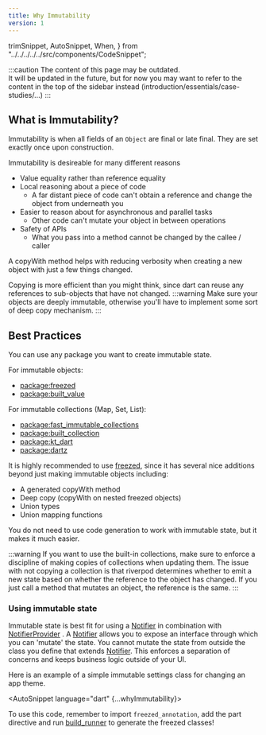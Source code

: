 ```yaml
---
title: Why Immutability
version: 1
---
```


  trimSnippet,
  AutoSnippet,
  When,
} from "../../../../../src/components/CodeSnippet";

:::caution
The content of this page may be outdated.  
It will be updated in the future, but for now you may want to refer to the content
in the top of the sidebar instead (introduction/essentials/case-studies/...)
:::

## What is Immutability?

Immutability is when all fields of an `Object` are final or late final.
They are set exactly once upon construction.

Immutability is desireable for many different reasons

- Value equality rather than reference equality
- Local reasoning about a piece of code
  - A far distant piece of code can't obtain a reference and change the object from underneath you
- Easier to reason about for asynchronous and parallel tasks
  - Other code can't mutate your object in between operations
- Safety of APIs
  - What you pass into a method cannot be changed by the callee / caller

A copyWith method helps with reducing verbosity when creating a new object with just a few things changed.

Copying is more efficient than you might think, since dart can reuse any references to sub-objects that have not changed.
:::warning
Make sure your objects are deeply immutable, otherwise you'll have to implement some sort of deep copy mechanism.
:::

## Best Practices

You can use any package you want to create immutable state.

For immutable objects:

- [package:freezed](https://pub.dev/packages/freezed)
- [package:built_value](https://pub.dev/packages/built_value)

For immutable collections (Map, Set, List):

- [package:fast_immutable_collections](https://pub.dev/packages/fast_immutable_collections)
- [package:built_collection](https://pub.dev/packages/built_collection)
- [package:kt_dart](https://pub.dev/packages/kt_dart)
- [package:dartz](https://pub.dev/packages/dartz)

It is highly recommended to use [freezed],
since it has several nice additions beyond just making immutable objects including:

- A generated copyWith method
- Deep copy (copyWith on nested freezed objects)
- Union types
- Union mapping functions

You do not need to use code generation to work with immutable state, but it makes it much easier.

:::warning
If you want to use the built-in collections, make sure to enforce a discipline of making copies of collections when updating them.
The issue with not copying a collection is that riverpod determines whether to emit a new state based on whether the reference to the object has changed.
If you just call a method that mutates an object, the reference is the same.
:::

### Using immutable state

Immutable state is best fit for using a [Notifier] <When codegen={false}> in combination with [NotifierProvider] </When>.
A [Notifier] allows you to expose an interface through which you can 'mutate' the state.
You cannot mutate the state from outside the class you define that extends [Notifier].
This enforces a separation of concerns and keeps business logic outside of your UI.

Here is an example of a simple immutable settings class for changing an app theme.

<AutoSnippet language="dart" {...whyImmutability}></AutoSnippet>

To use this code, remember to import `freezed_annotation`, add the part directive and run [build_runner] to generate the freezed classes!

[changenotifier]: https://api.flutter.dev/flutter/foundation/ChangeNotifier-class.html
[statenotifier]: https://pub.dev/documentation/riverpod/latest/riverpod/StateNotifier-class.html
[statenotifierprovider]: https://pub.dev/documentation/riverpod/latest/riverpod/StateNotifierProvider-class.html
[notifier]: https://pub.dev/documentation/riverpod/latest/riverpod/Notifier-class.html
[notifierprovider]: https://pub.dev/documentation/riverpod/latest/riverpod/NotifierProvider.html
[asyncvalue]: https://pub.dev/documentation/riverpod/latest/riverpod/AsyncValue-class.html
[freezed]: https://pub.dev/packages/freezed
[build_runner]: https://pub.dev/packages/build_runner

